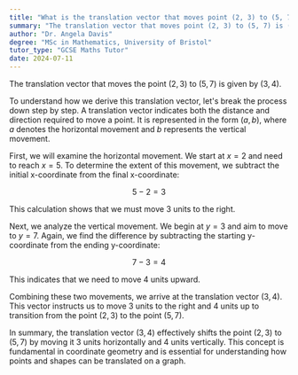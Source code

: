 ```yaml
---
title: "What is the translation vector that moves point (2, 3) to (5, 7)?"
summary: "The translation vector that moves point (2, 3) to (5, 7) is (3, 4)."
author: "Dr. Angela Davis"
degree: "MSc in Mathematics, University of Bristol"
tutor_type: "GCSE Maths Tutor"
date: 2024-07-11
---
```


The translation vector that moves the point $(2, 3)$ to $(5, 7)$ is given by $(3, 4)$.

To understand how we derive this translation vector, let's break the process down step by step. A translation vector indicates both the distance and direction required to move a point. It is represented in the form $(a, b)$, where $a$ denotes the horizontal movement and $b$ represents the vertical movement.

First, we will examine the horizontal movement. We start at $x = 2$ and need to reach $x = 5$. To determine the extent of this movement, we subtract the initial x-coordinate from the final x-coordinate:

$$
5 - 2 = 3
$$

This calculation shows that we must move $3$ units to the right.

Next, we analyze the vertical movement. We begin at $y = 3$ and aim to move to $y = 7$. Again, we find the difference by subtracting the starting y-coordinate from the ending y-coordinate:

$$
7 - 3 = 4
$$

This indicates that we need to move $4$ units upward.

Combining these two movements, we arrive at the translation vector $(3, 4)$. This vector instructs us to move $3$ units to the right and $4$ units up to transition from the point $(2, 3)$ to the point $(5, 7)$.

In summary, the translation vector $(3, 4)$ effectively shifts the point $(2, 3)$ to $(5, 7)$ by moving it $3$ units horizontally and $4$ units vertically. This concept is fundamental in coordinate geometry and is essential for understanding how points and shapes can be translated on a graph.
    